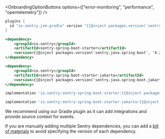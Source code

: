 <OnboardingOptionButtons
  options={["error-monitoring", "performance", "opentelemetry"]}
/>

```groovy {tabTitle:Gradle Plugin}
plugins {
  id "io.sentry.jvm.gradle" version "{{@inject packages.version('sentry.java.android.gradle-plugin', '3.12.0') }}"
}
```

```xml {tabTitle:Maven (Spring Boot 2)}
<dependency>
    <groupId>io.sentry</groupId>
    <artifactId>sentry-spring-boot-starter</artifactId>
    <version>{{@inject packages.version('sentry.java.spring-boot', '4.2.0') }}</version>
</dependency>
```

```xml {tabTitle:Maven (Spring Boot 3)}
<dependency>
    <groupId>io.sentry</groupId>
    <artifactId>sentry-spring-boot-starter-jakarta</artifactId>
    <version>{{@inject packages.version('sentry.java.spring-boot.jakarta', '6.7.0') }}</version>
</dependency>
```

```groovy {tabTitle:Gradle (Spring Boot 2)}
implementation 'io.sentry:sentry-spring-boot-starter:{{@inject packages.version('sentry.java.spring-boot', '4.2.0') }}'
```

```groovy {tabTitle:Gradle (Spring Boot 3)}
implementation 'io.sentry:sentry-spring-boot-starter-jakarta:{{@inject packages.version('sentry.java.spring-boot.jakarta', '6.7.0') }}'
```

<Alert>

We recommend using our Gradle plugin as it can add integrations and provide source context for events.

If you are manually adding multiple Sentry dependencies, you can add a [bill of materials](/platforms/java/configuration/bill-of-materials) to avoid specifying the version of each dependency.

</Alert>
